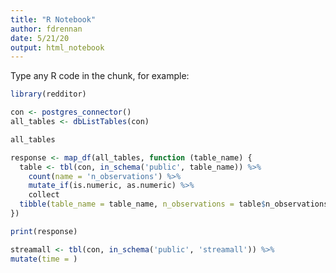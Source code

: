 ```yaml
---
title: "R Notebook"
author: fdrennan
date: 5/21/20
output: html_notebook
---
```


Type any R code in the chunk, for example:
```r
library(redditor)
```

```r
con <- postgres_connector()
all_tables <- dbListTables(con)
```

```r
all_tables
```

```r
response <- map_df(all_tables, function (table_name) {
  table <- tbl(con, in_schema('public', table_name)) %>%
    count(name = 'n_observations') %>%
    mutate_if(is.numeric, as.numeric) %>%
    collect
  tibble(table_name = table_name, n_observations = table$n_observations)
})
```

```r
print(response)
```

```r
streamall <- tbl(con, in_schema('public', 'streamall')) %>%
mutate(time = )
```